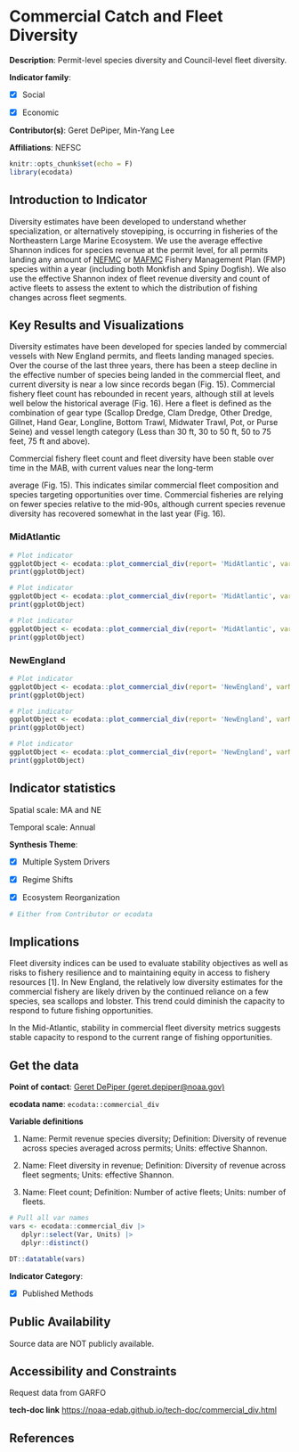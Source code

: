 # Commercial Catch and Fleet Diversity

**Description**: Permit-level species diversity and Council-level fleet diversity.

**Indicator family**: 

- [X] Social
- [X] Economic


**Contributor(s)**: Geret DePiper, Min-Yang Lee

**Affiliations**: NEFSC

```{r echo=FALSE}
knitr::opts_chunk$set(echo = F)
library(ecodata)
```
## Introduction to Indicator
Diversity estimates have been developed to understand whether specialization, or alternatively stovepiping, is occurring in fisheries of the Northeastern Large Marine Ecosystem. We use the average effective Shannon indices for species revenue at the permit level, for all permits landing any amount of [NEFMC](https://www.nefmc.org/) or [MAFMC](http://www.mafmc.org/) Fishery Management Plan (FMP) species within a year (including both Monkfish and Spiny Dogfish). We also use the effective Shannon index of fleet revenue diversity and count of active fleets to assess the extent to which the distribution of fishing changes across fleet segments.

## Key Results and Visualizations
Diversity estimates have been developed for species landed by commercial vessels with New England permits, and fleets landing managed species. Over the course of the last three years, there has been a steep decline in the effective number of species being landed in the commercial fleet, and current diversity is near a low since records began (Fig. 15).  Commercial fishery fleet count has rebounded in recent years, although still at levels well below the historical average (Fig. 16). Here a fleet is defined as the combination of gear type (Scallop Dredge, Clam Dredge, Other Dredge, Gillnet, Hand Gear, Longline, Bottom Trawl, Midwater Trawl, Pot, or Purse Seine) and vessel length category (Less than 30 ft, 30 to 50 ft, 50 to 75 feet, 75 ft and above). 

Commercial fishery fleet count and fleet diversity have been stable over time in the MAB, with current values near the long-term
average (Fig. 15). This indicates similar commercial fleet composition and species targeting opportunities over time. Commercial fisheries are relying on fewer species relative to the mid-90s, although current species revenue diversity has recovered somewhat in the last year (Fig. 16).

### MidAtlantic

```{r plot_commercial_divMidAtlanticFleetcount}
# Plot indicator
ggplotObject <- ecodata::plot_commercial_div(report= 'MidAtlantic', varName= 'Fleet count')
print(ggplotObject)
```

```{r plot_commercial_divMidAtlanticFleetdiversityinrevenue}
# Plot indicator
ggplotObject <- ecodata::plot_commercial_div(report= 'MidAtlantic', varName= 'Fleet diversity in revenue')
print(ggplotObject)
```

```{r plot_commercial_divMidAtlanticPermitrevenuespeciesdiversity}
# Plot indicator
ggplotObject <- ecodata::plot_commercial_div(report= 'MidAtlantic', varName= 'Permit revenue species diversity')
print(ggplotObject)
```

### NewEngland

```{r plot_commercial_divNewEnglandFleetcount}
# Plot indicator
ggplotObject <- ecodata::plot_commercial_div(report= 'NewEngland', varName= 'Fleet count')
print(ggplotObject)
```

```{r plot_commercial_divNewEnglandFleetdiversityinrevenue}
# Plot indicator
ggplotObject <- ecodata::plot_commercial_div(report= 'NewEngland', varName= 'Fleet diversity in revenue')
print(ggplotObject)
```

```{r plot_commercial_divNewEnglandPermitrevenuespeciesdiversity}
# Plot indicator
ggplotObject <- ecodata::plot_commercial_div(report= 'NewEngland', varName= 'Permit revenue species diversity')
print(ggplotObject)
```


## Indicator statistics 
Spatial scale: MA and NE

Temporal scale: Annual

**Synthesis Theme**:

- [X] Multiple System Drivers
- [X] Regime Shifts
- [X] Ecosystem Reorganization


```{r autostats_commercial_div}
# Either from Contributor or ecodata
```

## Implications
Fleet diversity indices can be used to evaluate stability objectives as well as risks to fishery resilience and to maintaining equity in access to fishery resources [1]. In New England, the relatively low diversity estimates for the commercial fishery are likely driven by the continued reliance on a few species, sea scallops and lobster. This trend could diminish the capacity to respond to future fishing opportunities. 

In the Mid-Atlantic, stability in commercial fleet diversity metrics suggests stable capacity to respond to the current range of fishing opportunities.

## Get the data

**Point of contact**: [Geret DePiper (geret.depiper@noaa.gov)](mailto:Geret DePiper (geret.depiper@noaa.gov)){.email}

**ecodata name**: `ecodata::commercial_div`

**Variable definitions**

1) Name: Permit revenue species diversity; Definition: Diversity of revenue across species averaged across permits; Units: effective Shannon.  
2) Name: Fleet diversity in revenue; Definition: Diversity of revenue across fleet segments; Units: effective Shannon. 
3) Name: Fleet count; Definition: Number of active fleets; Units: number of fleets.

```{r vars_commercial_div}
# Pull all var names
vars <- ecodata::commercial_div |>
   dplyr::select(Var, Units) |>
   dplyr::distinct()

DT::datatable(vars)
```
**Indicator Category**:

- [X] Published Methods


## Public Availability

Source data are NOT publicly available.

## Accessibility and Constraints

Request data from GARFO

**tech-doc link**
<https://noaa-edab.github.io/tech-doc/commercial_div.html>

## References

